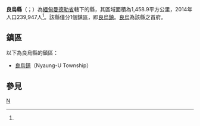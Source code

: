 {{Infobox settlement
|native_name = {{lang|my|ညောင်ဦးခရိုင်}}
|official_name = 良烏縣
|settlement_type = [[曼德勒省|曼德勒省]]行政區
|image_skyline = 
|image_map = 
|mapsize = 
|map_caption = 良烏縣在緬甸的位置
|subdivision_type = 國家
|subdivision_name = {{flag|Myanmar}}
|subdivision_type1 = 省邦
|subdivision_name1 = [[曼德勒省|曼德勒省]]
|subdivision_type2 = 首府
|subdivision_name2 = [[良烏|良烏]]
|unit_pref = 
|area_total_km2 = 1,458.9
|population_as_of = 2014
|population_footnotes =<ref name="citypopulation">[http://www.citypopulation.de/php/myanmar-admin.php MYANMAR: Administrative Division]. Citypopulation. 2015-11-26</ref>
|population = 239,947
|population_density_km2 = 164.47
|latNS = N
|latd = 21
|latm = 05
|lats = 00
|longEW = E
|longd = 95
|longm = 02
|longs = 00
|coordinates_display = inline,title
|coordinates_region = MM
|pushpin_map = Burma
|elevation_footnotes = 
|elevation_ft = 
|elevation_m = 
|timezone = [[Myanmar_Standard_Time|MST]]
|utc_offset = +6:30
|area_code = 
|website =
}}

'''良烏縣'''（{{lang-my|ညောင်ဦးခရိုင်}}；{{lang-en|Nyaung-U District}}）為[[緬甸|緬甸]][[曼德勒省|曼德勒省]]轄下的縣，其區域面積為1,458.9平方公里，2014年人口239,947人<ref name="citypopulation"/>。該縣僅分1個鎮區，即[[良烏鎮|良烏鎮]]。[[良烏|良烏]]為該縣之首府。

==鎮區==
以下為良烏縣的鎮區：
*[[良烏鎮|良烏鎮]]（Nyaung-U Township）

==參見==
{{Reflist}}

{{曼德勒省行政區劃|state=collapsed}}
{{緬甸縣份|state=collapsed}}

[[Category:曼德勒省县份|N]]

{{Burma-geo-stub}}